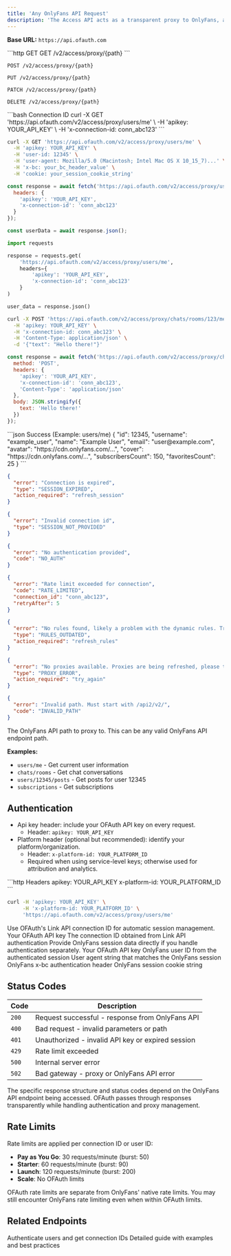 ```yaml
---
title: 'Any OnlyFans API Request'
description: 'The Access API acts as a transparent proxy to OnlyFans, allowing you to make any OnlyFans API request while OFAuth handles authentication, session management, and proxy optimization automatically. The request and response format depends entirely on the underlying OnlyFans API endpoint being accessed.'
---
```


**Base URL:** `https://api.ofauth.com`

<Panel>

<CodeGroup>
```http GET
GET /v2/access/proxy/{path}
```

```http POST  
POST /v2/access/proxy/{path}
```

```http PUT
PUT /v2/access/proxy/{path}
```

```http PATCH
PATCH /v2/access/proxy/{path}
```

```http DELETE
DELETE /v2/access/proxy/{path}
```
</CodeGroup>

<RequestExample>
```bash Connection ID
curl -X GET 'https://api.ofauth.com/v2/access/proxy/users/me' \
  -H 'apikey: YOUR_API_KEY' \
  -H 'x-connection-id: conn_abc123'
```

```bash Session Headers
curl -X GET 'https://api.ofauth.com/v2/access/proxy/users/me' \
  -H 'apikey: YOUR_API_KEY' \
  -H 'user-id: 12345' \
  -H 'user-agent: Mozilla/5.0 (Macintosh; Intel Mac OS X 10_15_7)...' \
  -H 'x-bc: your_bc_header_value' \
  -H 'cookie: your_session_cookie_string'
```

```javascript JavaScript
const response = await fetch('https://api.ofauth.com/v2/access/proxy/users/me', {
  headers: {
    'apikey': 'YOUR_API_KEY',
    'x-connection-id': 'conn_abc123'
  }
});

const userData = await response.json();
```

```python Python
import requests

response = requests.get(
    'https://api.ofauth.com/v2/access/proxy/users/me',
    headers={
        'apikey': 'YOUR_API_KEY',
        'x-connection-id': 'conn_abc123'
    }
)

user_data = response.json()
```

```bash Connection ID POST
curl -X POST 'https://api.ofauth.com/v2/access/proxy/chats/rooms/123/messages' \
  -H 'apikey: YOUR_API_KEY' \
  -H 'x-connection-id: conn_abc123' \
  -H 'Content-Type: application/json' \
  -d '{"text": "Hello there!"}'
```

```javascript JavaScript POST
const response = await fetch('https://api.ofauth.com/v2/access/proxy/chats/rooms/123/messages', {
  method: 'POST',
  headers: {
    'apikey': 'YOUR_API_KEY',
    'x-connection-id': 'conn_abc123',
    'Content-Type': 'application/json'
  },
  body: JSON.stringify({
    text: 'Hello there!'
  })
});
```
</RequestExample>

<ResponseExample>
```json Success (Example: users/me)
{
  "id": 12345,
  "username": "example_user",
  "name": "Example User",
  "email": "user@example.com",
  "avatar": "https://cdn.onlyfans.com/...",
  "cover": "https://cdn.onlyfans.com/...",
  "subscribersCount": 150,
  "favoritesCount": 25
}
```

```json Session Expired (Connection ID)
{
  "error": "Connection is expired",
  "type": "SESSION_EXPIRED", 
  "action_required": "refresh_session"
}
```

```json Invalid Connection
{
  "error": "Invalid connection id",
  "type": "SESSION_NOT_PROVIDED"
}
```

```json Missing Authentication
{
  "error": "No authentication provided",
  "code": "NO_AUTH"
}
```

```json Rate Limited
{
  "error": "Rate limit exceeded for connection",
  "code": "RATE_LIMITED",
  "connection_id": "conn_abc123",
  "retryAfter": 5
}
```

```json Rules Outdated
{
  "error": "No rules found, likely a problem with the dynamic rules. Try again later.",
  "type": "RULES_OUTDATED",
  "action_required": "refresh_rules"
}
```

```json Proxy Error
{
  "error": "No proxies available. Proxies are being refreshed, please try again in a few seconds.",
  "type": "PROXY_ERROR",
  "action_required": "try_again"
}
```

```json Invalid Path
{
  "error": "Invalid path. Must start with /api2/v2/",
  "code": "INVALID_PATH"
}
```
</ResponseExample>
<ParamField path="path" type="string" required>
The OnlyFans API path to proxy to. This can be any valid OnlyFans API endpoint path.

**Examples:**
- `users/me` - Get current user information
- `chats/rooms` - Get chat conversations  
- `users/12345/posts` - Get posts for user 12345
- `subscriptions` - Get subscriptions
</ParamField>

</Panel>

## Authentication

- Api key header: include your OFAuth API key on every request.
  - Header: `apikey: YOUR_API_KEY`
- Platform header (optional but recommended): identify your platform/organization.
  - Header: `x-platform-id: YOUR_PLATFORM_ID`
  - Required when using service-level keys; otherwise used for attribution and analytics.

<CodeGroup>
```http Headers
apikey: YOUR_API_KEY
x-platform-id: YOUR_PLATFORM_ID
```

```bash cURL
curl -H 'apikey: YOUR_API_KEY' \
     -H 'x-platform-id: YOUR_PLATFORM_ID' \
     'https://api.ofauth.com/v2/access/proxy/users/me'
```
</CodeGroup>

<Tabs>
<Tab title="Connection ID (Recommended)">
Use OFAuth's Link API connection ID for automatic session management.

<ParamField header="apikey" type="string" required>
Your OFAuth API key
</ParamField>

<ParamField header="x-connection-id" type="string" required>
The connection ID obtained from Link API authentication
</ParamField>
</Tab>

<Tab title="Session Headers">
Provide OnlyFans session data directly if you handle authentication separately.

<ParamField header="apikey" type="string" required>
Your OFAuth API key
</ParamField>

<ParamField header="user-id" type="string" required>
OnlyFans user ID from the authenticated session
</ParamField>

<ParamField header="user-agent" type="string" required>
User agent string that matches the OnlyFans session
</ParamField>

<ParamField header="x-bc" type="string" required>
OnlyFans x-bc authentication header
</ParamField>

<ParamField header="cookie" type="string" required>
OnlyFans session cookie string
</ParamField>
</Tab>
</Tabs>

## Status Codes

| Code | Description |
|------|-------------|
| `200` | Request successful - response from OnlyFans API |
| `400` | Bad request - invalid parameters or path |
| `401` | Unauthorized - invalid API key or expired session |
| `429` | Rate limit exceeded |
| `500` | Internal server error |
| `502` | Bad gateway - proxy or OnlyFans API error |

<Note>
The specific response structure and status codes depend on the OnlyFans API endpoint being accessed. OFAuth passes through responses transparently while handling authentication and proxy management.
</Note>

## Rate Limits

Rate limits are applied per connection ID or user ID:

- **Pay as You Go**: 30 requests/minute (burst: 50)
- **Starter**: 60 requests/minute (burst: 90)  
- **Launch**: 120 requests/minute (burst: 200)
- **Scale**: No OFAuth limits

<Warning>
OFAuth rate limits are separate from OnlyFans' native rate limits. You may still encounter OnlyFans rate limiting even when within OFAuth limits.
</Warning>

## Related Endpoints

<CardGroup cols={2}>
<Card title="Link API" href="/api-reference/link/overview">
Authenticate users and get connection IDs
</Card>

<Card title="Access Guide" href="/guides/access">
Detailed guide with examples and best practices
</Card>
</CardGroup>

